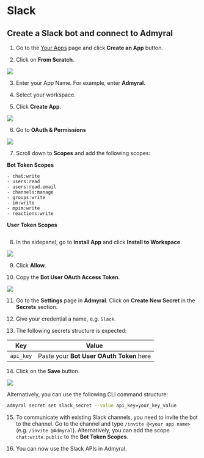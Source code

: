 # Slack

## Create a Slack bot and connect to Admyral

1. Go to the [Your Apps](https://api.slack.com/apps) page and click **Create an App** button.

2. Click on **From Scratch**.

<img src="/slack1.png" />

3. Enter your App Name. For example, enter **Admyral**.

4. Select your workspace.

5. Click **Create App**.

<img src="/slack2.png" />

6. Go to **OAuth & Permissions**

<img src="/slack3.png" />

7. Scroll down to **Scopes** and add the following scopes:

**Bot Token Scopes**

```
- chat:write
- users:read
- users:read.email
- channels:manage
- groups:write
- im:write
- mpim:write
- reactions:write
```

**User Token Scopes**

```

```

8. In the sidepanel, go to **Install App** and click **Install to Workspace**.

<img src="/slack4.png" />

9. Click **Allow**.

10. Copy the **Bot User OAuth Access Token**.

<img src="/slack5.png" />

11. Go to the **Settings** page in **Admyral**. Click on **Create New Secret** in the **Secrets** section.

12. Give your credential a name, e.g. `Slack`.

13. The following secrets structure is expected:

| Key       | Value                                    |
| --------- | ---------------------------------------- |
| `api_key` | Paste your **Bot User OAuth Token** here |

14. Click on the **Save** button.

<img src="/slack7.png" />

Alternatively, you can use the following CLI command structure:

```bash
admyral secret set slack_secret --value api_key=your_key_value
```

15. To communicate with existing Slack channels, you need to invite the bot to the channel. Go to the channel and type `/invite @<your app name>` (e.g. `/invite @Admyral`). Alternatively, you can add the scope `chat:write.public` to the **Bot Token Scopes**.

16. You can now use the Slack APIs in Admyral.
